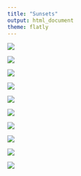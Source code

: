 ```yaml
---
title: "Sunsets"
output: html_document
theme: flatly
---
```



![](1.jpg)

![](2.jpg)

![](3.jpg)

![](4.jpg)


![](6.jpg)

![](7.jpg)


![](11.jpg)


![](9.jpg)

![](sun.jpg)

![](13.jpg)

